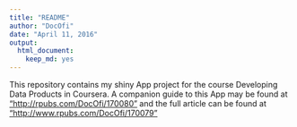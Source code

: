 ```yaml
---
title: "README"
author: "DocOfi"
date: "April 11, 2016"
output:
  html_document:
    keep_md: yes
---
```


This repository contains my shiny App project for the course Developing Data Products in Coursera.  A companion guide to this App may be found at ["http://rpubs.com/DocOfi/170080"]("Comparing Algorithm - Guide to the App") and the full article can be found at ["http://www.rpubs.com/DocOfi/170079"](Comparing Algorithm")

